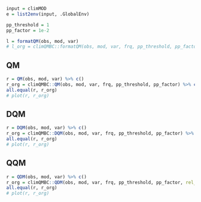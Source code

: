 ```r
input = climMOD
e = list2env(input, .GlobalEnv)

pp_threshold = 1
pp_factor = 1e-2
```

```r
l = formatQM(obs, mod, var)
# l_org = climQMBC::formatQM(obs, mod, var, frq, pp_threshold, pp_factor)
```

## QM

```r
r = QM(obs, mod, var) %>% c()
r_org = climQMBC::QM(obs, mod, var, frq, pp_threshold, pp_factor) %>% c()
all.equal(r, r_org)
# plot(r, r_org)
```
## DQM

```r
r = DQM(obs, mod, var) %>% c()
r_org = climQMBC::DQM(obs, mod, var, frq, pp_threshold, pp_factor) %>% c()
all.equal(r, r_org)
# plot(r, r_org)
```
## QQM

```r
r = QDM(obs, mod, var) %>% c()
r_org = climQMBC::QDM(obs, mod, var, frq, pp_threshold, pp_factor, rel_change_th = 2, inv_mod_th = pp_threshold) %>% c()
all.equal(r, r_org)
# plot(r, r_org)
```
